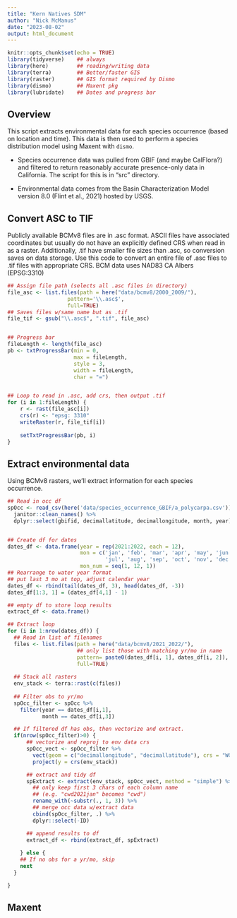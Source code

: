 ```yaml
---
title: "Kern Natives SDM"
author: "Nick McManus"
date: "2023-08-02"
output: html_document
---
```


```r
knitr::opts_chunk$set(echo = TRUE)
library(tidyverse)    ## always
library(here)         ## reading/writing data
library(terra)        ## Better/faster GIS
library(raster)       ## GIS format required by Dismo
library(dismo)        ## Maxent pkg
library(lubridate)    ## Dates and progress bar
```


## Overview

This script extracts environmental data for each species occurrence (based on location and time). This data is then used to perform a species distribution model using Maxent with `dismo`.

*   Species occurrence data was pulled from GBIF (and maybe CalFlora?) and filtered to return reasonably accurate presence-only data in California. The script for this is in "src" directory.

*   Environmental data comes from the Basin Characterization Model version 8.0 (Flint et al., 2021) hosted by USGS. 



## Convert ASC to TIF

Publicly available BCMv8 files are in .asc format. ASCII files have associated coordinates but usually do not have an explicitly defined CRS when read in as a raster. Additionally, .tif have smaller file sizes than .asc, so conversion saves on data storage. Use this code to convert an entire file of .asc files to .tif files with appropriate CRS. BCM data uses NAD83 CA Albers (EPSG:3310)
```r
## Assign file path (selects all .asc files in directory)
file_asc <- list.files(path = here("data/bcmv8/2000_2009/"), 
                   pattern='\\.asc$', 
                   full=TRUE)
## Saves files w/same name but as .tif
file_tif <- gsub("\\.asc$", ".tif", file_asc)


## Progress bar
fileLength <- length(file_asc)
pb <- txtProgressBar(min = 0,
                     max = fileLength,
                     style = 3,
                     width = fileLength,
                     char = "=")


## Loop to read in .asc, add crs, then output .tif
for (i in 1:fileLength) {
    r <- rast(file_asc[i])
    crs(r) <- "epsg: 3310"
    writeRaster(r, file_tif[i])
    
    setTxtProgressBar(pb, i)
}
```



## Extract environmental data


Using BCMv8 rasters, we'll extract information for each species occurrence.
```r
## Read in occ df
spOcc <- read_csv(here('data/species_occurrence_GBIF/a_polycarpa.csv')) %>% 
  janitor::clean_names() %>% 
  dplyr::select(gbifid, decimallatitude, decimallongitude, month, year)


## Create df for dates
dates_df <- data.frame(year = rep(2021:2022, each = 12), 
                       mon = c('jan', 'feb', 'mar', 'apr', 'may', 'jun',
                               'jul', 'aug', 'sep', 'oct', 'nov', 'dec'),
                       mon_num = seq(1, 12, 1))
## Rearrange to water year format
## put last 3 mo at top, adjust calendar year
dates_df <- rbind(tail(dates_df, 3), head(dates_df, -3))
dates_df[1:3, 1] = (dates_df[4,1] - 1)
```

```r
## empty df to store loop results
extract_df <- data.frame()

## Extract loop
for (i in 1:nrow(dates_df)) {
  ## Read in list of filenames
  files <- list.files(path = here("data/bcmv8/2021_2022/"), 
                      ## only list those with matching yr/mo in name
                      pattern= paste0(dates_df[i, 1], dates_df[i, 2]), 
                      full=TRUE)
  
  ## Stack all rasters
  env_stack <- terra::rast(c(files))
  
  ## Filter obs to yr/mo
  spOcc_filter <- spOcc %>% 
    filter(year == dates_df[i,1],
           month == dates_df[i,3])

  ## If filtered df has obs, then vectorize and extract.
  if(nrow(spOcc_filter)>0) {
      ## vectorize and reproj to env data crs
      spOcc_vect <- spOcc_filter %>%
        vect(geom = c("decimallongitude", "decimallatitude"), crs = "WGS84") %>%
        project(y = crs(env_stack))

      ## extract and tidy df
      spExtract <- extract(env_stack, spOcc_vect, method = "simple") %>%
        ## only keep first 3 chars of each column name
        ## (e.g. "cwd2021jan" becomes "cwd")
        rename_with(~substr(., 1, 3)) %>%
        ## merge occ data w/extract data
        cbind(spOcc_filter, .) %>%
        dplyr::select(-ID)

      ## append results to df
      extract_df <- rbind(extract_df, spExtract)
    
    } else {
    ## If no obs for a yr/mo, skip
    next
  }

}
```





## Maxent



